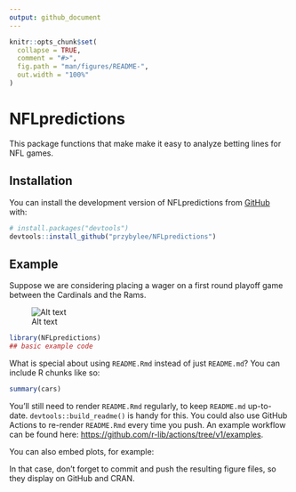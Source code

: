 ```yaml
---
output: github_document
---
```


<!-- README.md is generated from README.Rmd. Please edit that file -->

```r
knitr::opts_chunk$set(
  collapse = TRUE,
  comment = "#>",
  fig.path = "man/figures/README-",
  out.width = "100%"
)
```

# NFLpredictions

<!-- badges: start -->
<!-- badges: end -->

This package functions that make make it easy to analyze betting lines for NFL games.

## Installation

You can install the development version of NFLpredictions from [GitHub](https://github.com/) with:

``` r
# install.packages("devtools")
devtools::install_github("przybylee/NFLpredictions")
```

## Example

Suppose we are considering placing a wager on a first round playoff game between the Cardinals and the Rams.

![Alt text](README_images/SampleBettingLine.PNG)

```r
library(NFLpredictions)
## basic example code
```

What is special about using `README.Rmd` instead of just `README.md`? You can include R chunks like so:

```r
summary(cars)
```

You'll still need to render `README.Rmd` regularly, to keep `README.md` up-to-date. `devtools::build_readme()` is handy for this. You could also use GitHub Actions to re-render `README.Rmd` every time you push. An example workflow can be found here: <https://github.com/r-lib/actions/tree/v1/examples>.

You can also embed plots, for example:


In that case, don't forget to commit and push the resulting figure files, so they display on GitHub and CRAN.
